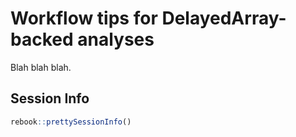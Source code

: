 # Workflow tips for DelayedArray-backed analyses {#da_analyses}

Blah blah blah. 


## Session Info {-}

```r
rebook::prettySessionInfo()
```